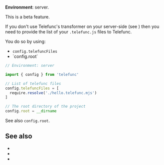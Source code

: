 
**Environment**: server.

<Warning>This is a beta feature.</Warning>

If you don't use Telefunc's transformer on your server-side (see <Link href="/transformer" />) then you need to provide the list of your `.telefunc.js` files to Telefunc.

You do so by using:
 - `config.telefuncFiles`
 - <Link href="/root">`config.root`</Link>

```js
// Environment: server

import { config } from 'telefunc'

// List of telefunc files
config.telefuncFiles = [
  require.resolve('./hello.telefunc.mjs')
]

// The root directory of the project
config.root = __dirname
```

See also <Link href="/root">`config.root`</Link>.

<ConfigWhereServer />


## See also

- <Link href="/root" />
- <Link href="/root#monorepo" />
- <Link href="/transformer" />
